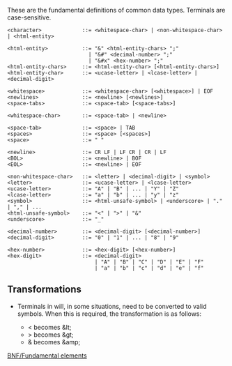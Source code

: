 {{grammar nav}}
These are the fundamental definitions of common data types.  Terminals are case-sensitive.

<source lang="bnf">
<character>             ::= <whitespace-char> | <non-whitespace-char> | <html-entity> 

<html-entity>           ::= "&" <html-entity-chars> ";"
                          | "&#" <decimal-number> ";"
                          | "&#x" <hex-number> ";"						   
<html-entity-chars>     ::= <html-entity-char> [<html-entity-chars>]
<html-entity-char>      ::= <ucase-letter> | <lcase-letter> | <decimal-digit>

<whitespace>            ::= <whitespace-char> [<whitespace>] | EOF
<newlines>              ::= <newline> [<newlines>]
<space-tabs>            ::= <space-tab> [<space-tabs>]

<whitespace-char>       ::= <space-tab> | <newline>

<space-tab>             ::= <space> | TAB
<spaces>                ::= <space> [<spaces>]
<space>                 ::= " "

<newline>               ::= CR LF | LF CR | CR | LF
<BOL>                   ::= <newline> | BOF
<EOL>                   ::= <newline> | EOF

<non-whitespace-char>   ::= <letter> | <decimal-digit> | <symbol>
<letter>                ::= <ucase-letter> | <lcase-letter>
<ucase-letter>          ::= "A" | "B" | ... | "Y" | "Z"
<lcase-letter>          ::= "a" | "b" | ... | "y" | "z"
<symbol>                ::= <html-unsafe-symbol> | <underscore> | "." | "," | ...
<html-unsafe-symbol>    ::= "<" | ">" | "&"
<underscore>            ::= "_"

<decimal-number>        ::= <decimal-digit> [<decimal-number>]
<decimal-digit>         ::= "0" | "1" | ... | "8" | "9"

<hex-number>            ::= <hex-digit> [<hex-number>]
<hex-digit>             ::= <decimal-digit> 
                            | "A" | "B" | "C" | "D" | "E" | "F" 
                            | "a" | "b" | "c" | "d" | "e" | "f"
</source>

== Transformations ==

* Terminals in <html-unsafe-symbol> will, in some situations, need to be converted to valid <html-entity> symbols.  When this is required, the transformation is as follows:
** < becomes &amp;lt;
** > becomes &amp;gt;
** & becomes &amp;amp;


[[Category:Parser|BNF/Fundamental elements]]